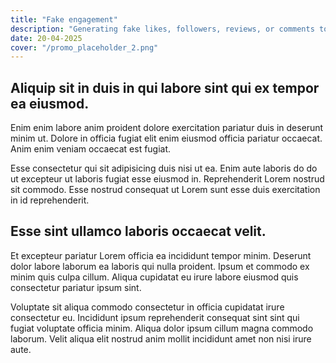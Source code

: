 ```yaml
---
title: "Fake engagement"
description: "Generating fake likes, followers, reviews, or comments to simulate popularity and social proof."
date: 20-04-2025
cover: "/promo_placeholder_2.png"
---
```


## Aliquip sit in duis in qui labore sint qui ex tempor ea eiusmod.

Enim enim labore anim proident dolore exercitation pariatur duis in deserunt minim ut. Dolore in officia fugiat elit enim eiusmod officia pariatur occaecat. Anim enim veniam occaecat est fugiat.

Esse consectetur qui sit adipisicing duis nisi ut ea. Enim aute laboris do do ut excepteur ut laboris fugiat esse eiusmod in. Reprehenderit Lorem nostrud sit commodo. Esse nostrud consequat ut Lorem sunt esse duis exercitation in id reprehenderit.

## Esse sint ullamco laboris occaecat velit.

Et excepteur pariatur Lorem officia ea incididunt tempor minim. Deserunt dolor labore laborum ea laboris qui nulla proident. Ipsum et commodo ex minim quis culpa cillum. Aliqua cupidatat eu irure labore eiusmod quis consectetur pariatur ipsum sint.

Voluptate sit aliqua commodo consectetur in officia cupidatat irure consectetur eu. Incididunt ipsum reprehenderit consequat sint sint qui fugiat voluptate officia minim. Aliqua dolor ipsum cillum magna commodo laborum. Velit aliqua elit nostrud anim mollit incididunt amet non nisi irure aute.